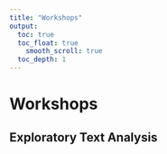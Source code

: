 ```yaml
---
title: "Workshops"
output:
  toc: true
  toc_float: true
    smooth_scroll: true
  toc_depth: 1
---
```


# Workshops

## Exploratory Text Analysis